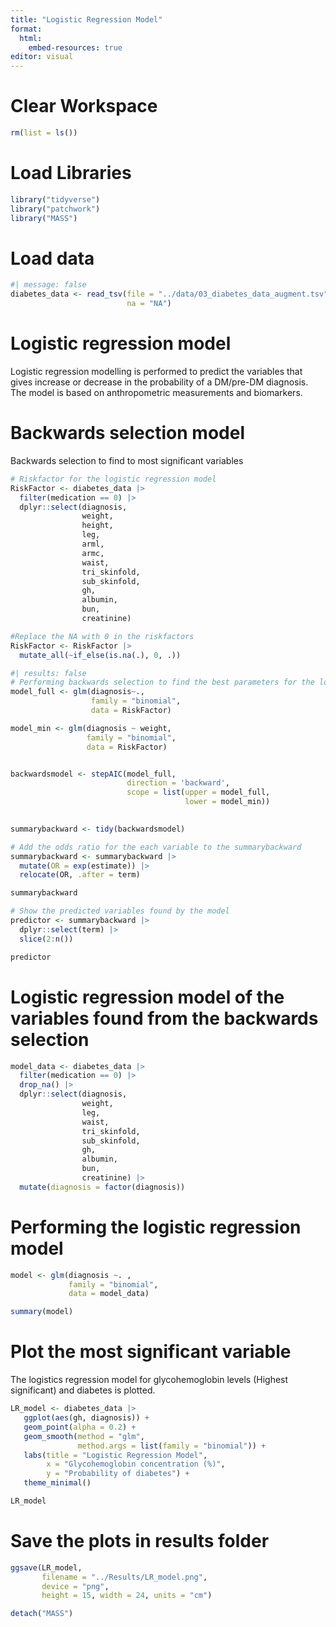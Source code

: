 ```yaml
---
title: "Logistic Regression Model"
format:
  html:
    embed-resources: true
editor: visual
---
```


# Clear Workspace

```r
rm(list = ls())
```

# Load Libraries

```r
library("tidyverse")
library("patchwork")
library("MASS")
```

# Load data

```r
#| message: false
diabetes_data <- read_tsv(file = "../data/03_diabetes_data_augment.tsv",
                          na = "NA")
```

# Logistic regression model

Logistic regression modelling is performed to predict the variables that gives increase or decrease in the probability of a DM/pre-DM diagnosis. The model is based on anthropometric measurements and biomarkers.

# Backwards selection model

Backwards selection to find to most significant variables

```r
# Riskfactor for the logistic regression model
RiskFactor <- diabetes_data |>
  filter(medication == 0) |>
  dplyr::select(diagnosis,
                weight,
                height,
                leg,
                arml,
                armc,
                waist,
                tri_skinfold,
                sub_skinfold,
                gh,
                albumin,
                bun,
                creatinine)
```

```r
#Replace the NA with 0 in the riskfactors
RiskFactor <- RiskFactor |>
  mutate_all(~if_else(is.na(.), 0, .))

```

```r
#| results: false
# Performing backwards selection to find the best parameters for the logistic regression model
model_full <- glm(diagnosis~.,
                  family = "binomial",
                  data = RiskFactor)

model_min <- glm(diagnosis ~ weight,
                 family = "binomial",
                 data = RiskFactor)


backwardsmodel <- stepAIC(model_full,
                          direction = 'backward',
                          scope = list(upper = model_full, 
                                       lower = model_min))
  

summarybackward <- tidy(backwardsmodel)

```

```r
# Add the odds ratio for the each variable to the summarybackward
summarybackward <- summarybackward |>
  mutate(OR = exp(estimate)) |>
  relocate(OR, .after = term)

summarybackward

```

```r
# Show the predicted variables found by the model
predictor <- summarybackward |> 
  dplyr::select(term) |>
  slice(2:n())

predictor
```

# Logistic regression model of the variables found from the backwards selection

```r

model_data <- diabetes_data |> 
  filter(medication == 0) |> 
  drop_na() |> 
  dplyr::select(diagnosis,
                weight,
                leg,
                waist,
                tri_skinfold,
                sub_skinfold,
                gh,
                albumin,
                bun,
                creatinine) |> 
  mutate(diagnosis = factor(diagnosis))


```

# Performing the logistic regression model

```r
model <- glm(diagnosis ~. ,
             family = "binomial",
             data = model_data)

summary(model)
```

# Plot the most significant variable

The logistics regression model for glycohemoglobin levels (Highest significant) and diabetes is plotted.

```r
LR_model <- diabetes_data |>
   ggplot(aes(gh, diagnosis)) +
   geom_point(alpha = 0.2) +
   geom_smooth(method = "glm",
               method.args = list(family = "binomial")) +
   labs(title = "Logistic Regression Model",
        x = "Glycohemoglobin concentration (%)",
        y = "Probability of diabetes") +
   theme_minimal()

LR_model
```

# Save the plots in results folder

```r
ggsave(LR_model, 
       filename = "../Results/LR_model.png",
       device = "png",
       height = 15, width = 24, units = "cm")
```

```r
detach("MASS")
```

